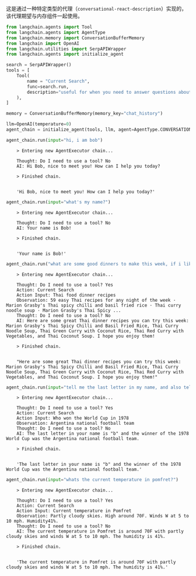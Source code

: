 这是通过一种特定类型的代理（`conversational-react-description`）实现的，该代理期望与内存组件一起使用。

```python
from langchain.agents import Tool
from langchain.agents import AgentType
from langchain.memory import ConversationBufferMemory
from langchain import OpenAI
from langchain.utilities import SerpAPIWrapper
from langchain.agents import initialize_agent
```


```python
search = SerpAPIWrapper()
tools = [
    Tool(
        name = "Current Search",
        func=search.run,
        description="useful for when you need to answer questions about current events or the current state of the world"
    ),
]
```


```python
memory = ConversationBufferMemory(memory_key="chat_history")
```


```python
llm=OpenAI(temperature=0)
agent_chain = initialize_agent(tools, llm, agent=AgentType.CONVERSATIONAL_REACT_DESCRIPTION, verbose=True, memory=memory)
```


```python
agent_chain.run(input="hi, i am bob")
```

<CodeOutputBlock lang="python">

```
    > Entering new AgentExecutor chain...
    
    Thought: Do I need to use a tool? No
    AI: Hi Bob, nice to meet you! How can I help you today?
    
    > Finished chain.


    'Hi Bob, nice to meet you! How can I help you today?'
```

</CodeOutputBlock>


```python
agent_chain.run(input="what's my name?")
```

<CodeOutputBlock lang="python">

```
    > Entering new AgentExecutor chain...
    
    Thought: Do I need to use a tool? No
    AI: Your name is Bob!
    
    > Finished chain.


    'Your name is Bob!'
```

</CodeOutputBlock>


```python
agent_chain.run("what are some good dinners to make this week, if i like thai food?")
```

<CodeOutputBlock lang="python">

```
    > Entering new AgentExecutor chain...
    
    Thought: Do I need to use a tool? Yes
    Action: Current Search
    Action Input: Thai food dinner recipes
    Observation: 59 easy Thai recipes for any night of the week · Marion Grasby's Thai spicy chilli and basil fried rice · Thai curry noodle soup · Marion Grasby's Thai Spicy ...
    Thought: Do I need to use a tool? No
    AI: Here are some great Thai dinner recipes you can try this week: Marion Grasby's Thai Spicy Chilli and Basil Fried Rice, Thai Curry Noodle Soup, Thai Green Curry with Coconut Rice, Thai Red Curry with Vegetables, and Thai Coconut Soup. I hope you enjoy them!
    
    > Finished chain.


    "Here are some great Thai dinner recipes you can try this week: Marion Grasby's Thai Spicy Chilli and Basil Fried Rice, Thai Curry Noodle Soup, Thai Green Curry with Coconut Rice, Thai Red Curry with Vegetables, and Thai Coconut Soup. I hope you enjoy them!"
```

</CodeOutputBlock>


```python
agent_chain.run(input="tell me the last letter in my name, and also tell me who won the world cup in 1978?")
```

<CodeOutputBlock lang="python">

```
    > Entering new AgentExecutor chain...
    
    Thought: Do I need to use a tool? Yes
    Action: Current Search
    Action Input: Who won the World Cup in 1978
    Observation: Argentina national football team
    Thought: Do I need to use a tool? No
    AI: The last letter in your name is "b" and the winner of the 1978 World Cup was the Argentina national football team.
    
    > Finished chain.


    'The last letter in your name is "b" and the winner of the 1978 World Cup was the Argentina national football team.'
```

</CodeOutputBlock>


```python
agent_chain.run(input="whats the current temperature in pomfret?")
```

<CodeOutputBlock lang="python">

```
    > Entering new AgentExecutor chain...
    
    Thought: Do I need to use a tool? Yes
    Action: Current Search
    Action Input: Current temperature in Pomfret
    Observation: Partly cloudy skies. High around 70F. Winds W at 5 to 10 mph. Humidity41%.
    Thought: Do I need to use a tool? No
    AI: The current temperature in Pomfret is around 70F with partly cloudy skies and winds W at 5 to 10 mph. The humidity is 41%.
    
    > Finished chain.


    'The current temperature in Pomfret is around 70F with partly cloudy skies and winds W at 5 to 10 mph. The humidity is 41%.'
```

</CodeOutputBlock>
